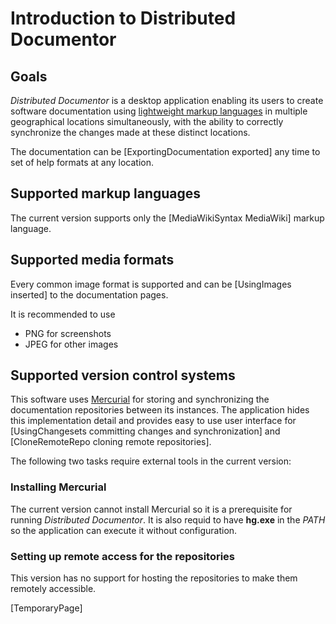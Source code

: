 = Introduction to Distributed Documentor =

== Goals ==
''Distributed Documentor'' is a desktop application enabling its users to create software documentation using [http://en.wikipedia.org/wiki/Lightweight_markup_language lightweight markup languages] in multiple geographical locations simultaneously, with the ability to correctly synchronize the changes made at these distinct locations.

The documentation can be [ExportingDocumentation exported] any time to set of help formats at any location.

== Supported markup languages ==
The current version supports only the [MediaWikiSyntax MediaWiki] markup language.

== Supported media formats ==

Every common image format is supported and can be [UsingImages inserted] to the documentation pages.

It is recommended to use
* PNG for screenshots
* JPEG for other images

== Supported version control systems ==

This software uses [http://mercurial.selenic.com/ Mercurial] for storing and synchronizing the documentation repositories between its instances. The application hides this implementation detail and provides easy to use user interface for [UsingChangesets committing changes and synchronization] and [CloneRemoteRepo cloning remote repositories].

The following two tasks require external tools in the current version:

=== Installing Mercurial ===
The current version cannot install Mercurial so it is a prerequisite for running ''Distributed Documentor''. It is also requid to have '''hg.exe''' in the ''PATH'' so the application can execute it without configuration.

=== Setting up remote access for the repositories ===
This version has no support for hosting the repositories to make them remotely accessible. 

[TemporaryPage]

